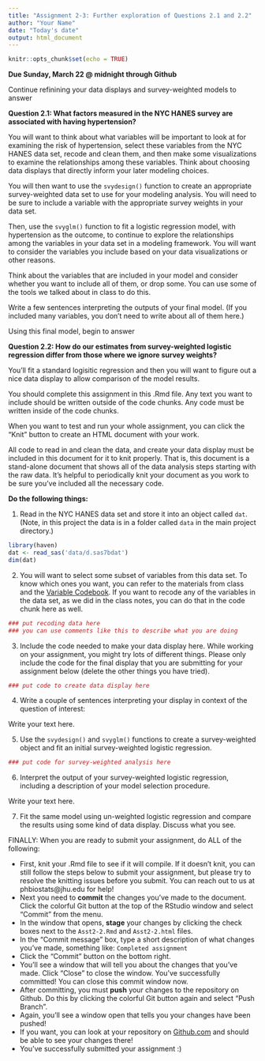 ```yaml
---
title: "Assignment 2-3: Further exploration of Questions 2.1 and 2.2"
author: "Your Name"
date: "Today's date"
output: html_document
---
```


```r
knitr::opts_chunk$set(echo = TRUE)
```

**Due Sunday, March 22 @ midnight through Github**

Continue refinining your data displays and survey-weighted models to answer 

**Question 2.1: What factors measured in the NYC HANES survey are associated with having hypertension?**

You will want to think about what variables will be important to look at for examining the risk of hypertension, select these variables from the NYC HANES data set, recode and clean them, and then make some visualizations to examine the relationships among these variables. Think about choosing data displays that directly inform your later modeling choices.

You will then want to use the `svydesign()` function to create an appropriate survey-weighted data set to use for your modeling analysis. You will need to be sure to include a variable with the appropriate survey weights in your data set.

Then, use the `svyglm()` function to fit a logistic regression model, with hypertension as the outcome, to continue to explore the relationships among the variables in your data set in a modeling framework. You will want to consider the variables you include based on your data visualizations or other reasons.

Think about the variables that are included in your model and consider whether you want to include all of them, or drop some. You can use some of the tools we talked about in class to do this.

Write a few sentences interpreting the outputs of your final model. (If you included many variables, you don't need to write about all of them here.)



Using this final model, begin to answer

**Question 2.2: How do our estimates from survey-weighted logistic regression differ from those where we ignore survey weights?**

You'll fit a standard logisitic regression and then you will want to figure out a nice data display to allow comparison of the model results. 

You should complete this assignment in this .Rmd file.  Any text you want to include should be written outside of the code chunks.  Any code must be written inside of the code chunks.

When you want to test and run your whole assignment, you can click the "Knit" button to create an HTML document with your work.

All code to read in and clean the data, and create your data display must be included in this document for it to knit properly.  That is, this document is a stand-alone document that shows all of the data analysis steps starting with the raw data.  It's helpful to periodically knit your document as you work to be sure you've included all the necessary code.

**Do the following things: **

1. Read in the NYC HANES data set and store it into an object called `dat`.  (Note, in this project the data is in a folder called `data` in the main project directory.)
```r
library(haven)
dat <- read_sas('data/d.sas7bdat')
dim(dat)

```

2. You will want to select some subset of variables from this data set. To know which ones you want, you can refer to the materials from class and the [Variable Codebook](http://nychanes.org/wp-content/uploads/sites/6/2019/01/28283961_NYC-HANES_codebook_Public_V3_011019.pdf){target="_blank"}. If you want to recode any of the variables in the data set, as we did in the class notes, you can do that in the code chunk here as well.
```r
### put recoding data here
### you can use comments like this to describe what you are doing

```

3. Include the code needed to make your data display here.  While working on your assignment, you might try lots of different things.  Please only include the code for the final display that you are submitting for your assignment below (delete the other things you have tried).
```r
### put code to create data display here

```

4. Write a couple of sentences interpreting your display in context of the question of interest:

Write your text here.


5. Use the `svydesign()` and `svyglm()` functions to create a survey-weighted object and fit an initial survey-weighted logistic regression.

```r
### put code for survey-weighted analysis here

```

6. Interpret the output of your survey-weighted logistic regression, including a description of your model selection procedure.

Write your text here.

7. Fit the same model using un-weighted logistic regression and compare the results using some kind of data display. Discuss what you see.


FINALLY:  When you are ready to submit your assignment, do ALL of the following:

* First, knit your .Rmd file to see if it will compile.  If it doesn't knit, you can still follow the steps below to submit your assignment, but please try to resolve the knitting issues before you submit.  You can reach out to us at phbiostats@jhu.edu for help!
* Next you need to **commit** the changes you've made to the document.  Click the colorful Git button at the top of the RStudio window and select "Commit" from the menu.
* In the window that opens, **stage** your changes by clicking the check boxes next to the `Asst2-2.Rmd` and `Asst2-2.html` files.
* In the "Commit message" box, type a short description of what changes you've made, something like: `Completed assignment`
* Click the "Commit" button on the bottom right.
* You'll see a window that will tell you about the changes that you've made.  Click "Close" to close the window.  You've successfully committed! You can close this commit window now.
* After committing, you must **push** your changes to the repository on Github.  Do this by clicking the colorful Git button again and select "Push Branch".  
* Again, you'll see a window open that tells you your changes have been pushed!
* If you want, you can look at your repository on [Github.com](https://github.com/) and should be able to see your changes there!  
* You've successfully submitted your assignment :)

